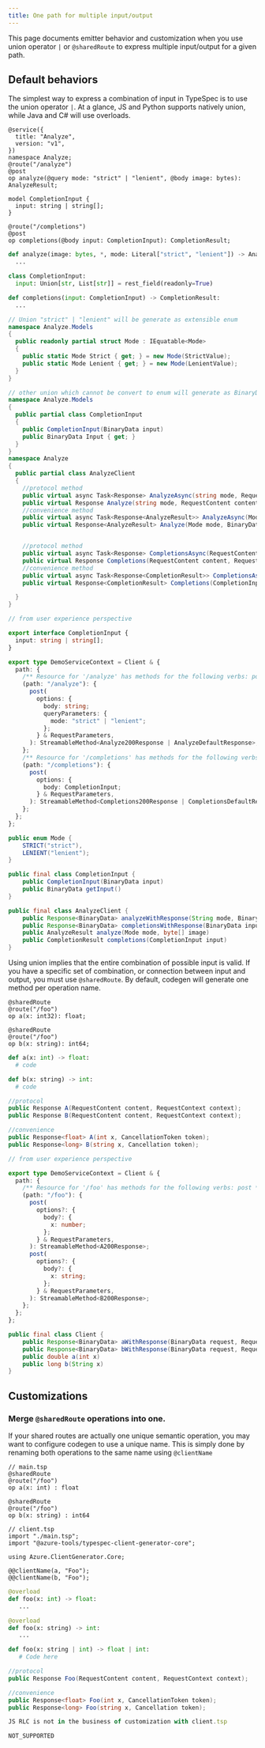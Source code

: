 ```yaml
---
title: One path for multiple input/output
---
```



This page documents emitter behavior and customization when you use union operator `|` or `@sharedRoute` to express multiple input/output for a given path.

## Default behaviors

The simplest way to express a combination of input in TypeSpec is to use the union operator `|`.
At a glance, JS and Python supports natively union, while Java and C# will use overloads.

<ClientTabs>

```typespec title=client.tsp
@service({
  title: "Analyze",
  version: "v1",
})
namespace Analyze;
@route("/analyze")
@post
op analyze(@query mode: "strict" | "lenient", @body image: bytes): AnalyzeResult;

model CompletionInput {
  input: string | string[];
}

@route("/completions")
@post
op completions(@body input: CompletionInput): CompletionResult;
```

```python
def analyze(image: bytes, *, mode: Literal["strict", "lenient"]) -> AnalyzeResult:
  ...

class CompletionInput:
  input: Union[str, List[str]] = rest_field(readonly=True)

def completions(input: CompletionInput) -> CompletionResult:
  ...
```

```csharp
// Union "strict" | "lenient" will be generate as extensible enum
namespace Analyze.Models
{
  public readonly partial struct Mode : IEquatable<Mode>
  {
    public static Mode Strict { get; } = new Mode(StrictValue);
    public static Mode Lenient { get; } = new Mode(LenientValue);
  }
}

// other union which cannot be convert to enum will generate as BinaryData
namespace Analyze.Models
{
  public partial class CompletionInput
  {
    public CompletionInput(BinaryData input)
    public BinaryData Input { get; }
  }
}
namespace Analyze
{
  public partial class AnalyzeClient
  {
    //protocol method
    public virtual async Task<Response> AnalyzeAsync(string mode, RequestContent content, RequestContext context = null) {}
    public virtual Response Analyze(string mode, RequestContent content, RequestContext context = null) {}
    //convenience method
    public virtual async Task<Response<AnalyzeResult>> AnalyzeAsync(Mode mode, BinaryData image, CancellationToken cancellationToken = default) {}
    public virtual Response<AnalyzeResult> Analyze(Mode mode, BinaryData image, CancellationToken cancellationToken = default) {}


    //protocol method
    public virtual async Task<Response> CompletionsAsync(RequestContent content, RequestContext context = null) {}
    public virtual Response Completions(RequestContent content, RequestContext context = null) {}
    //convenience method
    public virtual async Task<Response<CompletionResult>> CompletionsAsync(CompletionInput input, CancellationToken cancellationToken = default) {}
    public virtual Response<CompletionResult> Completions(CompletionInput input, CancellationToken cancellationToken = default) {}

  }
}
```

```typescript
// from user experience perspective

export interface CompletionInput {
  input: string | string[];
}

export type DemoServiceContext = Client & {
  path: {
    /** Resource for '/analyze' has methods for the following verbs: post */
    (path: "/analyze"): {
      post(
        options: {
          body: string;
          queryParameters: {
            mode: "strict" | "lenient";
          };
        } & RequestParameters,
      ): StreamableMethod<Analyze200Response | AnalyzeDefaultResponse>;
    };
    /** Resource for '/completions' has methods for the following verbs: post */
    (path: "/completions"): {
      post(
        options: {
          body: CompletionInput;
        } & RequestParameters,
      ): StreamableMethod<Completions200Response | CompletionsDefaultResponse>;
    };
  };
};
```

```java
public enum Mode {
    STRICT("strict"),
    LENIENT("lenient");
}

public final class CompletionInput {
    public CompletionInput(BinaryData input)
    public BinaryData getInput()
}

public final class AnalyzeClient {
    public Response<BinaryData> analyzeWithResponse(String mode, BinaryData image, RequestOptions requestOptions)
    public Response<BinaryData> completionsWithResponse(BinaryData input, RequestOptions requestOptions)
    public AnalyzeResult analyze(Mode mode, byte[] image)
    public CompletionResult completions(CompletionInput input)
}
```

</ClientTabs>

Using union implies that the entire combination of possible input is valid. If you have a specific set of combination, or connection between input and output,
you must use `@sharedRoute`. By default, codegen will generate one method per operation name.

<ClientTabs>

```typespec title=client.tsp
@sharedRoute
@route("/foo")
op a(x: int32): float;

@sharedRoute
@route("/foo")
op b(x: string): int64;
```

```python
def a(x: int) -> float:
  # code

def b(x: string) -> int:
  # code
```

```csharp
//protocol
public Response A(RequestContent content, RequestContext context);
public Response B(RequestContent content, RequestContext context);

//convenience
public Response<float> A(int x, CancellationToken token);
public Response<long> B(string x, Cancellation token);
```

```typescript
// from user experience perspective

export type DemoServiceContext = Client & {
  path: {
    /** Resource for '/foo' has methods for the following verbs: post */
    (path: "/foo"): {
      post(
        options?: {
          body?: {
            x: number;
          };
        } & RequestParameters,
      ): StreamableMethod<A200Response>;
      post(
        options?: {
          body?: {
            x: string;
          };
        } & RequestParameters,
      ): StreamableMethod<B200Response>;
    };
  };
};
```

```java
public final class Client {
    public Response<BinaryData> aWithResponse(BinaryData request, RequestOptions requestOptions)
    public Response<BinaryData> bWithResponse(BinaryData request, RequestOptions requestOptions)
    public double a(int x)
    public long b(String x)
}
```

</ClientTabs>

## Customizations

### Merge `@sharedRoute` operations into one.

If your shared routes are actually one unique semantic operation, you may want to configure codegen to use a unique name. This is simply done by renaming both operations to the same name using `@clientName`

<ClientTabs>

```typespec
// main.tsp
@sharedRoute
@route("/foo")
op a(x: int) : float

@sharedRoute
@route("/foo")
op b(x: string) : int64

// client.tsp
import "./main.tsp";
import "@azure-tools/typespec-client-generator-core";

using Azure.ClientGenerator.Core;

@@clientName(a, "Foo");
@@clientName(b, "Foo");
```

```python
@overload
def foo(x: int) -> float:
   ...

@overload
def foo(x: string) -> int:
   ...

def foo(x: string | int) -> float | int:
   # Code here
```

```csharp
//protocol
public Response Foo(RequestContent content, RequestContext context);

//convenience
public Response<float> Foo(int x, CancellationToken token);
public Response<long> Foo(string x, Cancellation token);
```

```typescript
JS RLC is not in the business of customization with client.tsp
```

```java
NOT_SUPPORTED
```

</ClientTabs>
